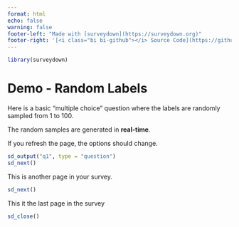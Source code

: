 ```yaml
---
format: html
echo: false
warning: false
footer-left: "Made with [surveydown](https://surveydown.org)"
footer-right: '[<i class="bi bi-github"></i> Source Code](https://github.com/surveydown-dev/demos)'
---
```


```r
library(surveydown)
```

::: {#welcome .sd-page}

# Demo - Random Labels

Here is a basic "multiple choice" question where the labels are randomly sampled from 1 to 100.

The random samples are generated in **real-time**.

If you refresh the page, the options should change.

```r
sd_output("q1", type = "question")
sd_next()
```

:::

::: {#page2 .sd-page}

This is another page in your survey.
```r
sd_next()
```

:::

::: {#end .sd-page}

This it the last page in the survey

```r
sd_close()
```

:::
